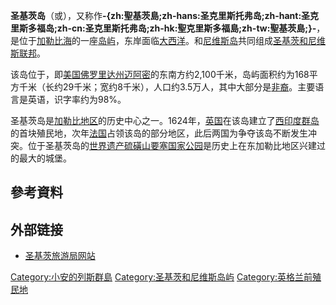 {{expand language|1=en|page=|time=2020-02-26T01:55:44+00:00}}
{{NoteTA|G1=地名}}
{{noteTA
|G1=Country
|1=zh-hans:圣基茨; zh-hant:聖基茨; zh-tw:聖克里斯多福;
}}
{{Infobox islands
| name             = 圣基茨岛
| native name      = Saint Kitts
| native name lang = en
| image name       = 2016 02 FRD Caribbean Cruise S0577137.jpg
| coordinates      = {{Coord|17|15|N|62|40|W|display=inline,title}}
| etymology        = [[圣克里斯托弗|圣克里斯托弗]]
| location         = [[Caribbean_Sea|Caribbean Sea]]
| archipelago      = [[Leeward_Islands|Leeward Islands]]
| area_km2         = 168
| length_km        = 29
| width_km         = 8
| elevation_m      = 1156
| highest mount    = [[利亚穆伊加山|利亚穆伊加山]]
| country          = [[圣基茨和尼维斯|圣基茨和尼维斯]]
| country admin divisions title      = 区
| country admin divisions            = 9个区
| country largest city               = [[Basseterre|Basseterre]]
| country largest city population    = 15,500
| population       = 34,983
| population as of = 2011年
| population footnotes = <ref>{{cite web|url=http://www.citypopulation.de/StKittsNevis.html|title=ST. KITTS AND NEVIS|publisher=citypopulation.de|accessdate=2017-04-19|archive-date=2017-12-26|archive-url=https://web.archive.org/web/20171226104326/http://www.citypopulation.de/StKittsNevis.html|dead-url=no}}</ref>
| density km2      = 208.23
| ethnic groups    = [[African_diaspora|African descent]], [[South_Asian_ethnic_groups|Indo-Pakistani]], [[British_people|British]], [[Portuguese_people|Portuguese]], [[Lebanese_people|Lebanese]]<ref name=WorldStatesMenDemographics>{{cite web|title=Saint Kitts and Nevis|url=http://www.worldstatesmen.org/Saint_Kitts_and_Nevis.html|year=2000|author=Ben Cahoon|publisher=[[WorldStatesmen|WorldStatesmen]]|accessdate=2010-07-17|archive-date=2019-05-18|archive-url=https://web.archive.org/web/20190518192505/http://www.worldstatesmen.org/Saint_Kitts_and_Nevis.html|dead-url=no}}</ref>
}}
'''圣基茨岛'''（{{lang-en|Saint Kitts}}或{{lang|en|Saint Christopher}}），又称作'''-{zh:聖基茨島;zh-hans:圣克里斯托弗岛;zh-hant:圣克里斯多福岛;zh-cn:圣克里斯托弗岛;zh-hk:聖克里斯多福島;zh-tw:聖基茨島;}-'''，是位于[[加勒比海|加勒比海]]的一座[[岛屿|岛屿]]，东岸面临[[大西洋|大西洋]]。和[[尼维斯岛|尼维斯岛]]共同组成[[聖克里斯多福及尼維斯|圣基茨和尼维斯联邦]]。

该岛位于{{coord|17|15|N|62|40|W}}，即[[美国|美国]][[佛罗里达州|佛罗里达州]][[迈阿密|迈阿密]]的东南方约2,100千米，岛屿面积约为168平方千米（长约29千米；宽约8千米），人口约3.5万人，其中大部分是[[非裔|非裔]]。主要语言是英语，识字率约为98%。

圣基茨岛是[[加勒比地区|加勒比地区]]的历史中心之一。1624年，[[大英帝国|英国]]在该岛建立了[[西印度群岛|西印度群岛]]的首块殖民地，次年[[法国|法国]]占领该岛的部分地区，此后两国为争夺该岛不断发生冲突。位于圣基茨岛的[[世界遗产|世界遗产]][[硫磺山要塞国家公园|硫磺山要塞国家公园]]是历史上在东加勒比地区兴建过的最大的城堡。

== 參考資料 ==
{{Reflist|30em}}

== 外部链接 ==
* [http://www.stkittstourism.kn/ 圣基茨旅游局网站] {{Wayback|url=http://www.stkittstourism.kn/ |date=20070409144226 }}

{{DEFAULTSORT:Saint Kitts}}

[[Category:小安的列斯群島|Category:小安的列斯群島]]
[[Category:圣基茨和尼维斯岛屿|Category:圣基茨和尼维斯岛屿]]
[[Category:英格兰前殖民地|Category:英格兰前殖民地]]